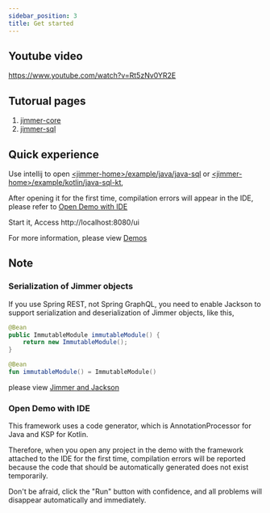 ```yaml
---
sidebar_position: 3
title: Get started
---
```



## Youtube video

https://www.youtube.com/watch?v=Rt5zNv0YR2E

## Tutorual pages

1. [jimmer-core](./jimmer-core/usage.mdx)
2. [jimmer-sql](./jimmer-sql/usage.mdx)

## Quick experience

Use intellij to open [&lt;jimmer-home&gt;/example/java/java-sql](https://github.com/babyfish-ct/jimmer/tree/main/example/java/jimmer-sql/) or [&lt;jimmer-home&gt;/example/kotlin/java-sql-kt](https://github.com/babyfish-ct/jimmer/tree/main/example/kotlin/jimmer-sql-kt/), 

After opening it for the first time, compilation errors will appear in the IDE, please refer to [Open Demo with IDE](#open-demo-with-ide)

Start it, Access http://localhost:8080/ui

For more information, please view [Demos](./demo)

## Note 

### Serialization of Jimmer objects

If you use Spring REST, not Spring GraphQL, you need to enable Jackson to support serialization and deserialization of Jimmer objects, like this, 

<Tabs groupId="buildScript">
<TabItem value="java" label="Java">

```java
@Bean
public ImmutableModule immutableModule() {
    return new ImmutableModule();
}
```
</TabItem>

<TabItem value="kotlin" label="Kotin">

```kotlin
@Bean
fun immutableModule() = ImmutableModule()
```

</TabItem>
</Tabs>

please view [Jimmer and Jackson](jimmer-core/dynamic/#jimmer-and-jackson)

### Open Demo with IDE

This framework uses a code generator, which is AnnotationProcessor for Java and KSP for Kotlin.

Therefore, when you open any project in the demo with the framework attached to the IDE for the first time, compilation errors will be reported because the code that should be automatically generated does not exist temporarily.

Don't be afraid, click the "Run" button with confidence, and all problems will disappear automatically and immediately.
